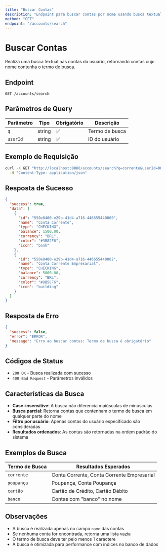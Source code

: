 ```yaml
---
title: "Buscar Contas"
description: "Endpoint para buscar contas por nome usando busca textual"
method: "GET"
endpoint: "/accounts/search"
---
```


# Buscar Contas

Realiza uma busca textual nas contas do usuário, retornando contas cujo nome contenha o termo de busca.

## Endpoint

```
GET /accounts/search
```

## Parâmetros de Query

| Parâmetro | Tipo | Obrigatório | Descrição |
|-----------|------|-------------|-----------|
| `q` | string | ✅ | Termo de busca |
| `userId` | string | ✅ | ID do usuário |

## Exemplo de Requisição

```bash
curl -X GET "http://localhost:8080/accounts/search?q=corrente&userId=00000000-0000-0000-0000-000000000001" \
  -H "Content-Type: application/json"
```

## Resposta de Sucesso

```json
{
  "success": true,
  "data": [
    {
      "id": "550e8400-e29b-41d4-a716-446655440000",
      "name": "Conta Corrente",
      "type": "CHECKING",
      "balance": 1500.00,
      "currency": "BRL",
      "color": "#3B82F6",
      "icon": "bank"
    },
    {
      "id": "550e8400-e29b-41d4-a716-446655440002",
      "name": "Conta Corrente Empresarial",
      "type": "CHECKING",
      "balance": 5000.00,
      "currency": "BRL",
      "color": "#8B5CF6",
      "icon": "building"
    }
  ]
}
```

## Resposta de Erro

```json
{
  "success": false,
  "error": "ERROR",
  "message": "Erro ao buscar contas: Termo de busca é obrigatório"
}
```

## Códigos de Status

- `200 OK` - Busca realizada com sucesso
- `400 Bad Request` - Parâmetros inválidos

## Características da Busca

- **Case-insensitive**: A busca não diferencia maiúsculas de minúsculas
- **Busca parcial**: Retorna contas que contenham o termo de busca em qualquer parte do nome
- **Filtro por usuário**: Apenas contas do usuário especificado são consideradas
- **Resultados ordenados**: As contas são retornadas na ordem padrão do sistema

## Exemplos de Busca

| Termo de Busca | Resultados Esperados |
|----------------|---------------------|
| `corrente` | Conta Corrente, Conta Corrente Empresarial |
| `poupança` | Poupança, Conta Poupança |
| `cartão` | Cartão de Crédito, Cartão Débito |
| `banco` | Contas com "banco" no nome |

## Observações

- A busca é realizada apenas no campo `name` das contas
- Se nenhuma conta for encontrada, retorna uma lista vazia
- O termo de busca deve ter pelo menos 1 caractere
- A busca é otimizada para performance com índices no banco de dados 